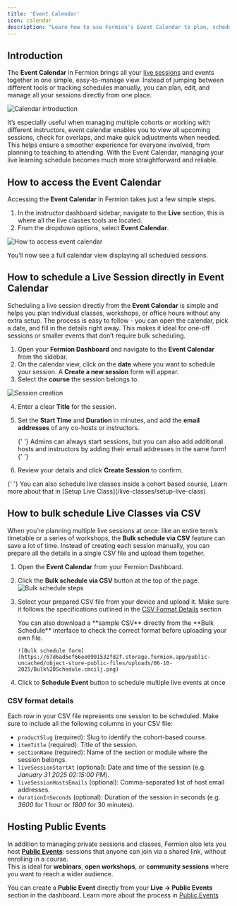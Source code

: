 ```yaml
---
title: 'Event Calendar'
icon: calendar
description: "Learn how to use Fermion's Event Calendar to plan, schedule, and manage live events and classes effortlessly, either individually or in bulk using CSV uploads."
---
```


## Introduction

The **Event Calendar** in Fermion brings all your [live sessions](/live-classes/what-are-live-classes) and events together in one simple, easy-to-manage view. Instead of jumping between different tools or tracking schedules manually, you can plan, edit, and manage all your sessions directly from one place.

![Calendar introduction](https://67d6ad5ef66ee0901532fd2f.storage.fermion.app/public-uncached/object-store-public-files/uploads/06-10-2025/Calendarintro.isusio.png)

It’s especially useful when managing multiple cohorts or working with different instructors, event calendar enables you to view all upcoming sessions, check for overlaps, and make quick adjustments when needed. This helps ensure a smoother experience for everyone involved, from planning to teaching to attending. With the Event Calendar, managing your live learning schedule becomes much more straightforward and reliable.

## How to access the Event Calendar

Accessing the **Event Calendar** in Fermion takes just a few simple steps.

1. In the instructor dashboard sidebar, navigate to the **Live** section, this is where all the live classes tools are located.
2. From the dropdown options, select **Event Calendar**.

![How to access event calendar](https://67d6ad5ef66ee0901532fd2f.storage.fermion.app/public-uncached/object-store-public-files/uploads/06-10-2025/chrome_v6CwiECIuO.pwztmp.png)

You’ll now see a full calendar view displaying all scheduled sessions.

## How to schedule a Live Session directly in Event Calendar

Scheduling a live session directly from the **Event Calendar** is simple and helps you plan individual classes, workshops, or office hours without any extra setup. The process is easy to follow - you can open the calendar, pick a date, and fill in the details right away. This makes it ideal for one-off sessions or smaller events that don’t require bulk scheduling.

1. Open your **Fermion Dashboard** and navigate to the **Event Calendar** from the sidebar.
2. On the calendar view, click on the **date** where you want to schedule your session. A **Create a new session** form will appear.
3. Select the **course** the session belongs to.

![Session creation](https://67d6ad5ef66ee0901532fd2f.storage.fermion.app/public-uncached/object-store-public-files/uploads/06-10-2025/Schedule%20an%20event.wdanqo.png)

4. Enter a clear **Title** for the session.
5. Set the **Start Time** and **Duration** in minutes, and add the **email addresses** of any co-hosts or instructors.

    <Tip>
    	{' '}
    	Admins can always start sessions, but you can also add additional hosts and instructors by adding
    	their email addresses in the same form!{' '}
    </Tip>

6. Review your details and click **Create Session** to confirm.

<Info>
	{' '}
	You can also schedule live classes inside a cohort based course, Learn more about that in [Setup
	Live Class](/live-classes/setup-live-class)
</Info>

## How to bulk schedule Live Classes via CSV

When you’re planning multiple live sessions at once: like an entire term’s timetable or a series of workshops, the **Bulk schedule via CSV** feature can save a lot of time. Instead of creating each session manually, you can prepare all the details in a single CSV file and upload them together.

1.  Open the **Event Calendar** from your Fermion Dashboard.
2.  Click the **Bulk schedule via CSV** button at the top of the page.
    ![Bulk schedule steps](https://67d6ad5ef66ee0901532fd2f.storage.fermion.app/public-uncached/object-store-public-files/uploads/06-10-2025/bulsteps.uxikka.png)

3.  Select your prepared CSV file from your device and upload it. Make sure it follows the specifications outlined in the [CSV Format Details](/live-classes/event-calendar#csv-format-details) section

    <Note>
    	You can also download a **sample CSV** directly from the **Bulk Schedule** interface to
    	check the correct format before uploading your own file.
    </Note>

        ![Bulk schedule form](https://67d6ad5ef66ee0901532fd2f.storage.fermion.app/public-uncached/object-store-public-files/uploads/06-10-2025/Bulk%20Schedule.cmcilj.png)

4.  Click to **Schedule Event** button to schedule multiple live events at once

### CSV format details

Each row in your CSV file represents one session to be scheduled. Make sure to include all the following columns in your CSV file:

-   `productSlug` (required): Slug to identify the cohort-based course.
-   `itemTitle` (required): Title of the session.
-   `sectionName` (required): Name of the section or module where the session belongs.
-   `liveSessionStartAt` (optional): Date and time of the session (e.g. _January 31 2025 02:15:00 PM_).
-   `liveSessionHostsEmails` (optional): Comma-separated list of host email addresses.
-   `durationInSeconds` (optional): Duration of the session in seconds (e.g. _3600_ for 1 hour or _1800_ for 30 minutes).

## Hosting Public Events

In addition to managing private sessions and classes, Fermion also lets you host **[Public Events](/live-classes/public-event)**: sessions that anyone can join via a shared link, without enrolling in a course.  
This is ideal for **webinars**, **open workshops**, or **community sessions** where you want to reach a wider audience.

You can create a **Public Event** directly from your **Live → Public Events** section in the dashboard. Learn more about the process in [Public Events](/live-classes/public-event)

